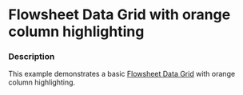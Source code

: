 
# Flowsheet Data Grid with orange column highlighting

### Description

This example demonstrates a basic [Flowsheet Data Grid](/components/cerner-terra-framework-docs/data-grid/flowsheet-data-grid/about) with orange column highlighting.

<ColumnHighlightOrange title='Flowsheet Data Grid with orange column highlight' />
